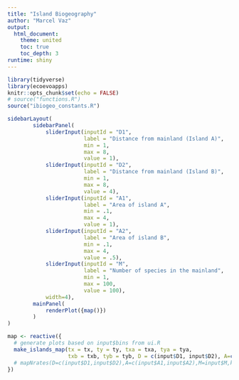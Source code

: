 ```yaml
---
title: "Island Biogeography"
author: "Marcel Vaz"
output:
  html_document:
    theme: united
    toc: true
    toc_depth: 3
runtime: shiny
---
```


```r
library(tidyverse)
library(ecoevoapps)
knitr::opts_chunk$set(echo = FALSE)
# source("functions.R")
source("ibiogeo_constants.R")
```

```r
sidebarLayout(
        sidebarPanel(
            sliderInput(inputId = "D1",
                        label = "Distance from mainland (Island A)",
                        min = 1,
                        max = 8,
                        value = 1),
            sliderInput(inputId = "D2",
                        label = "Distance from mainland (Island B)",
                        min = 1,
                        max = 8,
                        value = 4),            
            sliderInput(inputId = "A1",
                        label = "Area of island A",
                        min = .1,
                        max = 4,
                        value = 1),
            sliderInput(inputId = "A2",
                        label = "Area of island B",
                        min = .1,
                        max = 4,
                        value = .5),
            sliderInput(inputId = "M",
                        label = "Number of species in the mainland",
                        min = 1,
                        max = 100,
                        value = 100),
            width=4),
        mainPanel(
            renderPlot({map()})
        )
)

map <- reactive({
  # generate plots based on input$bins from ui.R
  make_islands_map(tx = tx, ty = ty, txa = txa, tya = tya, 
                   txb = txb, tyb = tyb, D = c(input$D1, input$D2), A=c(input$A1,input$A2), M=input$M,k=0.015)
  # mapNrates(D=c(input$D1,input$D2),A=c(input$A1,input$A2),M=input$M,k=0.015)
})
    

```
